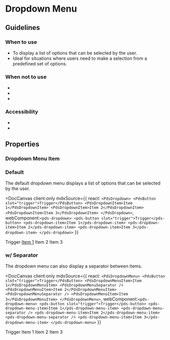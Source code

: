 
# Dropdown Menu


## Guidelines

### When to use

- To display a list of options that can be selected by the user.
- Ideal for situations where users need to make a selection from a predefined set of options.

### When not to use

-
-
-

### Accessibility

-
-


## Properties

<DocArgsTable componentName="pds-dropdown-menu" docSource={components} />

### Dropdown Menu Item

<DocArgsTable componentName="pds-dropdown-menu-item" docSource={components} />

### Default

The default dropdown menu displays a list of options that can be selected by the user.


<DocCanvas client:only
  mdxSource={{
    react: `
<PdsDropdown>
  <PdsButton slot="trigger">Trigger</PdsButton>
  <PdsDropdownItem>Item 1</PdsDropdownItem>
  <PdsDropdownItem>Item 2</PdsDropdownItem>
  <PdsDropdownItem>Item 3</PdsDropdownItem>
</PdsDropdown>
`,
    webComponent:`
<pds-dropdown>
  <pds-button slot="trigger">Trigger</pds-button>
  <pds-dropdown-item>Item 1</pds-dropdown-item>
  <pds-dropdown-item>Item 2</pds-dropdown-item>
  <pds-dropdown-item>Item 3</pds-dropdown-item>
</pds-dropdown>
`
  }}
>
<div style={{ height: '200px' }}>
  <pds-dropdown-menu>
    <pds-button slot="trigger">Trigger</pds-button>
    <pds-dropdown-menu-item disabled><a href="https://www.google.com">Item 1</a></pds-dropdown-menu-item>
    <pds-dropdown-menu-item>Item 2</pds-dropdown-menu-item>
    <pds-dropdown-menu-item>Item 3</pds-dropdown-menu-item>
  </pds-dropdown-menu>
</div>
</DocCanvas>

### w/ Separator

The dropdown menu can also display a separator between items.

<DocCanvas client:only
  mdxSource={{
    react: `
<PdsDropdownMenu>
  <PdsButton slot="trigger">Trigger</PdsButton>
  <PdsDropdownMenuItem>Item 1</PdsDropdownMenuItem>
  <PdsDropdownMenuSeparator />
  <PdsDropdownMenuItem>Item 2</PdsDropdownMenuItem>
  <PdsDropdownMenuSeparator />
  <PdsDropdownMenuItem>Item 3</PdsDropdownMenuItem>
</PdsDropdownMenu>
`,
    webComponent:`
<pds-dropdown-menu>
  <pds-button slot="trigger">Trigger</pds-button>
  <pds-dropdown-menu-item>Item 1</pds-dropdown-menu-item>
  <pds-dropdown-menu-separator />
  <pds-dropdown-menu-item>Item 2</pds-dropdown-menu-item>
  <pds-dropdown-menu-separator />
  <pds-dropdown-menu-item>Item 3</pds-dropdown-menu-item>
</pds-dropdown-menu>
`
  }}
>
<div style={{ height: '200px' }}>
  <pds-dropdown-menu>
    <pds-button slot="trigger">Trigger</pds-button>
    <pds-dropdown-menu-item>
      <pds-icon name="trash"></pds-icon> Item 1
    </pds-dropdown-menu-item>
    <pds-dropdown-menu-separator />
    <pds-dropdown-menu-item>Item 2</pds-dropdown-menu-item>
    <pds-dropdown-menu-separator />
    <pds-dropdown-menu-item destructive>
      <pds-icon name="trash"></pds-icon> <span>Item 3</span>
    </pds-dropdown-menu-item>
  </pds-dropdown-menu>
</div>
</DocCanvas>

